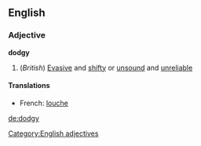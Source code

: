 ==English==
===Adjective===
'''dodgy'''
#(''British'') [[Evasive]] and [[shifty]] or [[unsound]] and [[unreliable]]
====Translations====
*French: [[louche]]
[[Category:English adjectives]]

[[de:dodgy]]